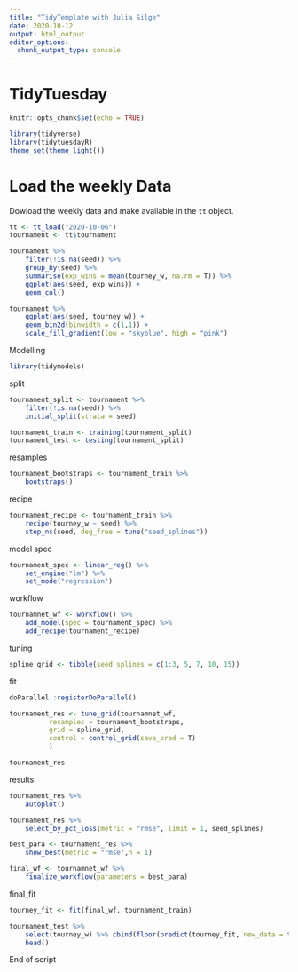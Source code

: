 ```yaml
---
title: "TidyTemplate with Julia Silge"
date: 2020-10-12
output: html_output
editor_options: 
  chunk_output_type: console
---
```


# TidyTuesday


```r

knitr::opts_chunk$set(echo = TRUE)

library(tidyverse)
library(tidytuesdayR)
theme_set(theme_light())
```

# Load the weekly Data

Dowload the weekly data and make available in the `tt` object.

```r

tt <- tt_load("2020-10-06")
tournament <- tt$tournament
```

```r
tournament %>% 
    filter(!is.na(seed)) %>% 
    group_by(seed) %>% 
    summarise(exp_wins = mean(tourney_w, na.rm = T)) %>% 
    ggplot(aes(seed, exp_wins)) +
    geom_col()
```

```r
tournament %>% 
    ggplot(aes(seed, tourney_w)) +
    geom_bin2d(binwidth = c(1,1)) +
    scale_fill_gradient(low = "skyblue", high = "pink")
```

Modelling
```r
library(tidymodels)
```

split
```r
tournament_split <- tournament %>% 
    filter(!is.na(seed)) %>% 
    initial_split(strata = seed)

tournament_train <- training(tournament_split)
tournament_test <- testing(tournament_split)
```

resamples
```r
tournament_bootstraps <- tournament_train %>% 
    bootstraps()
```

recipe
```r

tournament_recipe <- tournament_train %>% 
    recipe(tourney_w ~ seed) %>% 
    step_ns(seed, deg_free = tune("seed_splines"))
```

model spec
```r
tournament_spec <- linear_reg() %>% 
    set_engine("lm") %>% 
    set_mode("regression")
```

workflow
```r
tournamnet_wf <- workflow() %>% 
    add_model(spec = tournament_spec) %>% 
    add_recipe(tournament_recipe)
```

tuning
```r

spline_grid <- tibble(seed_splines = c(1:3, 5, 7, 10, 15))
```

fit
```r
doParallel::registerDoParallel()

tournament_res <- tune_grid(tournamnet_wf,
          resamples = tournament_bootstraps,
          grid = spline_grid,
          control = control_grid(save_pred = T)
          )

tournament_res
```
results
```r
tournament_res %>% 
    autoplot()

tournament_res %>% 
    select_by_pct_loss(metric = "rmse", limit = 1, seed_splines)
```

```r
best_para <- tournament_res %>% 
    show_best(metric = "rmse",n = 1)

final_wf <- tournamnet_wf %>% 
    finalize_workflow(parameters = best_para)
```

final_fit
```r
tourney_fit <- fit(final_wf, tournament_train)

tournament_test %>% 
    select(tourney_w) %>% cbind(floor(predict(tourney_fit, new_data = tournament_test))) %>% 
    head()

```

End of script

